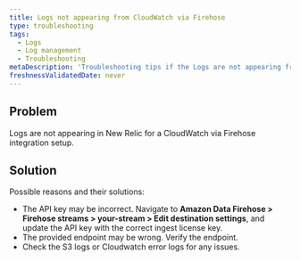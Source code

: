 ```yaml
---
title: Logs not appearing from CloudWatch via Firehose
type: troubleshooting
tags:
  - Logs
  - Log management
  - Troubleshooting
metaDescription: 'Troubleshooting tips if the Logs are not appearing from CloudWatch via Firehose.'
freshnessValidatedDate: never
---
```


## Problem

Logs are not appearing in New Relic for a CloudWatch via Firehose integration setup.

## Solution

Possible reasons and their solutions:

* The API key may be incorrect. Navigate to <DNT>**Amazon Data Firehose > Firehose streams > your-stream > Edit destination settings**</DNT>, and update the API key with the correct ingest license key.
* The provided endpoint may be wrong. Verify the endpoint.
* Check the S3 logs or Cloudwatch error logs for any issues.
